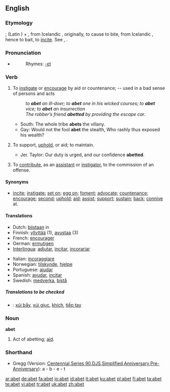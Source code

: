 ==English==
===Etymology===
{{OF.}} {{term|abeter}}; {{term|a-}} (Latin {{term|ad-}}) + {{term|beter||to bait an animal}}, from Icelandic {{term|beita||to set dogs on, to feed}}, originally, to cause to bite, from Icelandic {{term|bīta||to bite}}, hence to bait, to [[incite]]. See {{term|bait}}, {{term|bet}}.

===Pronunciation===
* {{a|RP}} {{IPA|/əˈbɛt/}}
*:Rhymes: [[Rhymes:English:-ɛt|-ɛt]]

===Verb===
{{en-verb|abet|t|ing}}

# {{transitive}} To [[instigate]] or [[encourage]] by aid or countenance; -- used in a bad sense of persons and acts
#: ''to '''abet''' an ill-doer; to '''abet''' one in his wicked courses; to '''abet''' vice; to '''abet''' an insurrection''
#: ''The robber’s friend '''abetted''' by providing the escape car.''
#*South: The whole tribe '''abets''' the villany.
#*Gay: Would not the fool '''abet''' the stealth, Who rashly thus exposed his wealth?
# {{transitive}} To support, [[uphold]], or aid; to maintain.
#* Jer. Taylor: Our duty is urged, and our confidence '''abetted'''.
# {{transitive}} {{law}} To [[contribute]], as an [[assistant]] or [[instigator]], to the commission of an offense.

====Synonyms====
* {{sense|to instigate or encourage by aid or countenance}} [[incite]]; [[instigate]]; [[set on]]; [[egg on]]; [[foment]]; [[advocate]]; [[countenance]]; [[encourage]]; [[second]]; [[uphold]]; [[aid]]; [[assist]]; [[support]]; [[sustain]]; [[back]]; [[connive]] at.

====Translations====
{{ttbc-top}}
*Dutch: [[bijstaan]] in
*Finnish: [[yllyttää]] (1), [[avustaa]] (3)
*French: [[encourager]]
*German: [[ermutigen]]
*[[Interlingua]]: [[adjutar]], [[incitar]],  [[incorariar]]
{{trans-mid}}
*Italian: [[incoraggiare]]
*Norwegian: [[tilskynde]], [[hjelpe]]
*Portuguese: [[ajudar]]
*Spanish: [[ayudar]], [[incitar]]
*Swedish: [[medverka]], [[bistå]]
{{trans-bottom}}

=====Translations to be checked=====
{{checktrans}}
*{{ttbc|Vietnamese}}: [[xúi bẩy]], [[xúi giục]], [[khích]], [[tiếp tay]]

===Noun===
'''abet'''
# {{obsolete}} Act of abetting; [[aid]].

===Shorthand===
* Gregg (Version: [http://en.wikipedia.org/wiki/Gregg_Shorthand#Centennial_Gregg_Shorthand Centennial],[http://en.wikipedia.org/wiki/Gregg_Shorthand#Series_90_Gregg_Shorthand  Series 90],[http://en.wikipedia.org/wiki/Gregg_Shorthand#Diamond_Jubilee_Gregg_Shorthand  DJS],[http://en.wikipedia.org/wiki/Gregg_Shorthand#Simplified_Gregg_Shorthand Simplified],[http://en.wikipedia.org/wiki/Gregg_Shorthand#Anniversary_Gregg_Shorthand Anniversary],[http://en.wikipedia.org/wiki/Gregg_Shorthand#Pre-Anniversary_Gregg_Shorthand Pre-Anniversary]): a - b - e - t

[[ar:abet]]
[[de:abet]]
[[fa:abet]]
[[io:abet]]
[[id:abet]]
[[it:abet]]
[[ku:abet]]
[[pl:abet]]
[[fi:abet]]
[[ta:abet]]
[[te:abet]]
[[vi:abet]]
[[tr:abet]]
[[uk:abet]]
[[zh:abet]]